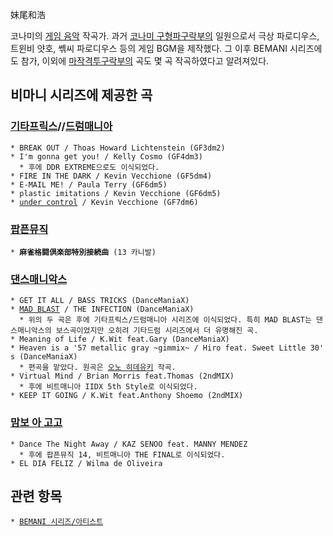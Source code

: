 妹尾和浩

코나미의 [[게임 음악]] 작곡가. 과거 [[코나미 구형파구락부]]의 일원으로서 극상 파로디우스, 트윈비 얏호, 쎾씨 파로디우스 등의 게임 BGM을 제작했다. 그 이후 BEMANI 시리즈에도 참가, 이외에 [[마작격투구락부]]의 곡도 몇 곡 작곡하였다고 알려져있다.

== 비마니 시리즈에 제공한 곡 ==
=== [[기타프릭스]]//[[드럼매니아]] ===
 * BREAK OUT / Thoas Howard Lichtenstein (GF3dm2)
 * I'm gonna get you! / Kelly Cosmo (GF4dm3)
   * 후에 DDR EXTREME으로도 이식되었다.
 * FIRE IN THE DARK / Kevin Vecchione (GF5dm4)
 * E-MAIL ME! / Paula Terry (GF6dm5)
 * plastic imitations / Kevin Vecchione (GF6dm5)
 * [[under control]] / Kevin Vecchione (GF7dm6)

=== [[팝픈뮤직]] ===
 * '''麻雀格闘倶楽部特別接続曲''' (13 카니발)

=== [[댄스매니악스]] ===
 * GET IT ALL / BASS TRICKS (DanceManiaX)
 * [[MAD BLAST]] / THE INFECTION (DanceManiaX)
   * 위의 두 곡은 후에 기타프릭스/드럼매니아 시리즈에 이식되었다. 특히 MAD BLAST는 댄스매니악스의 보스곡이었지만 오히려 기타드럼 시리즈에서 더 유명해진 곡.
 * Meaning of Life / K.Wit feat.Gary (DanceManiaX)
 * Heaven is a '57 metallic gray ~gimmix~ / Hiro feat. Sweet Little 30's (DanceManiaX)
   * 편곡을 맡았다. 원곡은 [[오노 히데유키]] 작곡.
 * Virtual Mind / Brian Morris feat.Thomas (2ndMIX)
   * 후에 비트매니아 IIDX 5th Style로 이식되었다.
 * KEEP IT GOING / K.Wit feat.Anthony Shoemo (2ndMIX)

=== [[맘보 아 고고]] ===
 * Dance The Night Away / KAZ SENOO feat. MANNY MENDEZ
   * 후에 팝픈뮤직 14, 비트매니아 THE FINAL로 이식되었다.
 * EL DIA FELIZ / Wilma de Oliveira

== 관련 항목 ==
 * [[BEMANI 시리즈/아티스트]]

